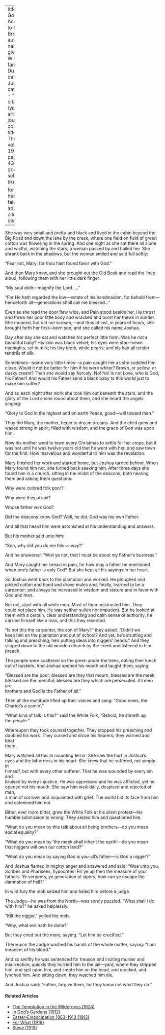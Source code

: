 
---
title: 'The Gospel According to Mary Brown'
author:
  - name:
      given: W.E.B.
      family: Du Bois
date: Jun. 1919
categories: 
  - ""
citation: 
  type: article-journal
  container-title: The Crisis
  volume: 19
  issue: 2
  page: 41-43
google-scholar: true

format:
  html:
    toc: false
    appendix-cite-as: display
---


She was very small and pretty and black and lived in the cabin beyond the Big Road and down the lane by the creek, where one field on field of green cotton was flowering in the spring. And one night as she sat there all alone and wistful, watching the stars, a woman passed by and hailed her. She shrank back in the shadows, but the woman smiled and said full softly:

"Fear not, Mary: for thou hast found favor with God."

And then Mary knew, and she brought out the Old Book and read the lines aloud, following them with her little dark finger:

"My soul doth—magnify the Lord. ..."

"For He hath regarded the low—estate of his handmaiden, for behold from—henceforth all—generations shall call me blessed..."

Even as she read the door flew wide, and Pain stood beside her. He thrust and threw her poor little body and wracked and burst her thews in sunder. She moaned, but did not scream,---and thus at last, in years of hours, she brought forth her first---born son; and she called his name Joshua.

Day after day she sat and watched his perfect little form. Was he not a beautiful baby? His skin was black velvet; his eyes were star---sewn midnights, set in milk; his tiny teeth, white pearls; and his hair all tender tendrils of silk.

Sometimes—some very little times—a pain caught her as she cuddled him close. Would it not be better for him if he were whiter? Brown, or yellow, or dusky cream? Then she would say fiercely: No! No! Is not Love, who is God, his Father? And would his Father send a black baby to this world just to make him suffer?

And so each night after work she took him out beneath the stars, and the glory of the Lord shone round about them, and she heard the angels singing:

"Glory to God in the highest and on earth Peace, good---will toward men."

Thus did Mary, the mother, begin to dream dreams. And the child grew and waxed strong in spirit, filled with wisdom, and the grace of God was upon him.

Now his mother went to town every Christmas to settle for her crops, but it was not until he was twelve years old that he went with her, and saw town for the first. How marvelous and wonderful to him was the revelation.

Mary finished her work and started home, but Joshua tarried behind.
When Mary found him not, she turned back seeking him. After three days she found him in a church, sitting in the midst of the deacons, both hearing them and asking them questions:

Why were colored folk poor?  

Why were they afraid?  

Whose father was God?  

Did the deacons know God? Well, he did. God was his own Father.  

And all that heard him were astonished at his understanding and answers.  

But his mother said unto him:  

"Son, why did you do me this-a-way?"  

And he answered: "Wist ye not, that I must be about my Father's business."

And Mary caught her breast in pain, for how may a father he mentioned  
when one's father is only God? But she kept all his sayings in her heart.

So Joshua went back to the plantation and worked. He ploughed and  
picked cotton and hoed and drove mules and, finally, learned to be a carpenter; and always he increased in wisdom and stature and in favor with God and man.

But not, alas! with all white men. Most of them mistrusted him. They  
could not place him. He was neither sullen nor impudent. But he looked at  
them with a certain, clear understanding and calm sense of authority; he carried himself like a man, and this they resented.

"Is not this the carpenter, the son of Mary?" they asked. "Didn't we  
keep him on the plantation and out of school? And yet, he's strutting and  
talking and preaching; he's putting ideas into niggers' heads." And they  
slipped down to the old wooden church by the creek and listened to him  
preach.

The people were scattered on the green under the trees, eating their lunch  
out of baskets. And Joshua opened his mouth and taught them, saying:  

"Blessed are the poor; blessed are they that mourn; blessed are the meek;  
blessed are the merciful; blessed are they which are persecuted. All men are  
brothers and God is the Father of all."

Then all the multitude lifted up their voices and sang: "Good news, the  
Chariot's a comin'."

"What kind of talk is this?" said the White Folk, "Behold, he stirreth up  
the people."

Whereupon they took counsel together. They stopped his preaching and  
doubled his work. They cursed and drove his hearers; they warned and beat  
them.

Mary watched all this in mounting terror. She saw the hurt in Joshua's  
eyes and the bitterness in his heart. She knew that he suffered, not simply in  
himself, but with every other sufferer. That he was wounded by every sin and  
bruised by every injustice. He was oppressed and he was afflicted, yet he  
opened not his mouth. She saw him walk daily, despised and rejected of men,  
a man of sorrows and acquainted with grief. The world hid its face from him  
and esteemed him not.

Bitter, ever more bitter, grew the White Folk at his silent protest—his  
humble submission to wrong. They seized him and questioned him.  

"What do you mean by this talk about all being brothers---do you mean  
social equality?"  

"What do you mean by 'the meek shall inherit the earth'---do you mean  
that niggers will own our cotton land?"  

"What do you mean by saying God is you-all's father---is God a nigger?"

And Joshua flamed in mighty anger and answered and said: "Woe unto you, Scribes and Pharisees, hypocrites! Fill ye up then the measure of your fathers. Ye serpents, ye generation of vipers, how can ye escape the damnation of hell?"

In wild fury the mob seized him and haled him before a judge. 

The Judge---he was from the North---was sorely puzzled. "What shall I do with him?" he asked helplessly.

"Kill the nigger," yelled the mob.

"Why, what evil hath he done?"

But they cried out the more, saying: "Let him be crucified."

Thereupon the Judge washed his hands of the whole matter, saying: "I am innocent of his blood."

And so swiftly he was sentenced for treason and inciting murder and insurrection; quickly they hurried him to the jail---yard, where they stripped him, and spit upon him, and smote him on the head, and mocked, and lynched him. And sitting down, they watched him die.

And Joshua said: "Father, forgive them, for they know not what they do."

<!-- Similar articles start here -->
<div  class="clear-wrap"></div>

#### Related Articles

* [The Temptation in the Wilderness (1924)](/Volumes/29/02/temptation.html)
* [In God's Gardens (1912)](/Volumes/03/06/in-gods-gardens.html)
* [Easter-Emancipation 1863-1913 (1913)](/Volumes/05/06/easter-emancipation.html)
* [For What (1919)](/Volumes/17/06/for_what.html)
* [Steve (1919)](/Volumes/17/02/steve.html)

<!-- Similar articles end here -->